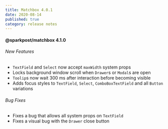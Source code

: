 ```yaml
---
title: Matchbox 4.0.1
date: 2020-08-14
published: true
category: release notes
---
```


#### @sparkpost/matchbox 4.1.0

###### New Features

- `TextField` and `Select` now accept `maxWidth` system props
- Locks background window scroll when `Drawer`s or `Modal`s are open
- `Toolip`s now wait 300 ms after interaction before becoming visible
- Adds focus styles to `TextField`, `Select`, `ComboBoxTextField` and all `Button` variations

###### Bug Fixes

- Fixes a bug that allows all system props on `TextField`
- Fixes a visual bug with the `Drawer` close button
